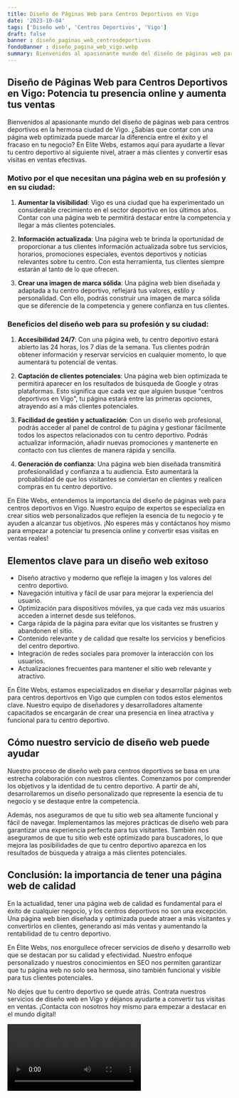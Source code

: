 ```yaml
---
title: Diseño de Páginas Web para Centros Deportivos en Vigo
date: '2023-10-04'
tags: ['Diseño web', 'Centros Deportivos', 'Vigo']
draft: false
banner : diseño_paginas_web_centrosdeportivos
fondoBanner : diseño_pagina_web_vigo.webp
summary: Bienvenidos al apasionante mundo del diseño de páginas web para centros deportivos en la hermosa ciudad de Vigo. ¿Sabías que contar con una página web optimizada puede marcar la diferencia entre el éxito y el fracaso en tu negocio? En Elite Webs, estamos aquí para ayudarte a llevar tu centro deportivo al siguiente nivel, atraer a más clientes y convertir esas visitas en ventas efectivas.
---
```


## Diseño de Páginas Web para Centros Deportivos en Vigo: Potencia tu presencia online y aumenta tus ventas

Bienvenidos al apasionante mundo del diseño de páginas web para centros deportivos en la hermosa ciudad de Vigo. ¿Sabías que contar con una página web optimizada puede marcar la diferencia entre el éxito y el fracaso en tu negocio? En Elite Webs, estamos aquí para ayudarte a llevar tu centro deportivo al siguiente nivel, atraer a más clientes y convertir esas visitas en ventas efectivas.

### Motivo por el que necesitan una página web en su profesión y en su ciudad:

1. **Aumentar la visibilidad**: Vigo es una ciudad que ha experimentado un considerable crecimiento en el sector deportivo en los últimos años. Contar con una página web te permitirá destacar entre la competencia y llegar a más clientes potenciales.

2. **Información actualizada**: Una página web te brinda la oportunidad de proporcionar a tus clientes información actualizada sobre tus servicios, horarios, promociones especiales, eventos deportivos y noticias relevantes sobre tu centro. Con esta herramienta, tus clientes siempre estarán al tanto de lo que ofrecen.

3. **Crear una imagen de marca sólida**: Una página web bien diseñada y adaptada a tu centro deportivo, reflejará tus valores, estilo y personalidad. Con ello, podrás construir una imagen de marca sólida que se diferencie de la competencia y genere confianza en tus clientes.

### Beneficios del diseño web para su profesión y su ciudad:

1. **Accesibilidad 24/7**: Con una página web, tu centro deportivo estará abierto las 24 horas, los 7 días de la semana. Tus clientes podrán obtener información y reservar servicios en cualquier momento, lo que aumentará tu potencial de ventas.

2. **Captación de clientes potenciales**: Una página web bien optimizada te permitirá aparecer en los resultados de búsqueda de Google y otras plataformas. Esto significa que cada vez que alguien busque "centros deportivos en Vigo", tu página estará entre las primeras opciones, atrayendo así a más clientes potenciales.

3. **Facilidad de gestión y actualización**: Con un diseño web profesional, podrás acceder al panel de control de tu página y gestionar fácilmente todos los aspectos relacionados con tu centro deportivo. Podrás actualizar información, añadir nuevas promociones y mantenerte en contacto con tus clientes de manera rápida y sencilla.

4. **Generación de confianza**: Una página web bien diseñada transmitirá profesionalidad y confianza a tu audiencia. Esto aumentará la probabilidad de que los visitantes se conviertan en clientes y realicen compras en tu centro deportivo.

En Elite Webs, entendemos la importancia del diseño de páginas web para centros deportivos en Vigo. Nuestro equipo de expertos se especializa en crear sitios web personalizados que reflejen la esencia de tu negocio y te ayuden a alcanzar tus objetivos. ¡No esperes más y contáctanos hoy mismo para empezar a potenciar tu presencia online y convertir esas visitas en ventas reales!

<GifSeo />

<Cta />

## Elementos clave para un diseño web exitoso

- Diseño atractivo y moderno que refleje la imagen y los valores del centro deportivo.
- Navegación intuitiva y fácil de usar para mejorar la experiencia del usuario.
- Optimización para dispositivos móviles, ya que cada vez más usuarios acceden a internet desde sus teléfonos.
- Carga rápida de la página para evitar que los visitantes se frustren y abandonen el sitio.
- Contenido relevante y de calidad que resalte los servicios y beneficios del centro deportivo.
- Integración de redes sociales para promover la interacción con los usuarios.
- Actualizaciones frecuentes para mantener el sitio web relevante y atractivo.

En Élite Webs, estamos especializados en diseñar y desarrollar páginas web para centros deportivos en Vigo que cumplen con todos estos elementos clave. Nuestro equipo de diseñadores y desarrolladores altamente capacitados se encargarán de crear una presencia en línea atractiva y funcional para tu centro deportivo.

## Cómo nuestro servicio de diseño web puede ayudar

Nuestro proceso de diseño web para centros deportivos se basa en una estrecha colaboración con nuestros clientes. Comenzamos por comprender los objetivos y la identidad de tu centro deportivo. A partir de ahí, desarrollaremos un diseño personalizado que represente la esencia de tu negocio y se destaque entre la competencia.

Además, nos aseguramos de que tu sitio web sea altamente funcional y fácil de navegar. Implementamos las mejores prácticas de diseño web para garantizar una experiencia perfecta para tus visitantes. También nos aseguramos de que tu sitio web esté optimizado para buscadores, lo que mejora las posibilidades de que tu centro deportivo aparezca en los resultados de búsqueda y atraiga a más clientes potenciales.

## Conclusión: la importancia de tener una página web de calidad

En la actualidad, tener una página web de calidad es fundamental para el éxito de cualquier negocio, y los centros deportivos no son una excepción. Una página web bien diseñada y optimizada puede atraer a más visitantes y convertirlos en clientes, generando así más ventas y aumentando la rentabilidad de tu centro deportivo.

En Élite Webs, nos enorgullece ofrecer servicios de diseño y desarrollo web que se destacan por su calidad y efectividad. Nuestro enfoque personalizado y nuestros conocimientos en SEO nos permiten garantizar que tu página web no solo sea hermosa, sino también funcional y visible para tus clientes potenciales.

No dejes que tu centro deportivo se quede atrás. Contrata nuestros servicios de diseño web en Vigo y déjanos ayudarte a convertir tus visitas en ventas. ¡Contacta con nosotros hoy mismo para empezar a destacar en el mundo digital!

<Video />

<CtaBot job='Centros Deportivos' city='Vigo'/>

<Gmaps query='Vigo+españa+maps' />